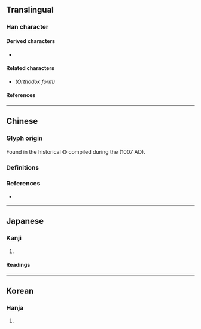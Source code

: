 {{also|因}}
{{character info/new}}
==Translingual==

===Han character===
{{Han char|rn=31|rad=囗|as=02|sn=5|four=60177|canj=WS|ids=⿴囗コ}}

====Derived characters====
* {{l|mul|[[𪜭]], [[𠰸]], [[𡛸]], [[𭰊]], [[𤇆]], [[𤤨]], [[𧙊]], [[𡖣]], [[𬵈]], [[卣]], [[㤙]], [[𤇀]]}}

====Related characters====
* {{l|mul|[[因]]}} ''(Orthodox form)''

====References====
{{Han ref|kx=0216.180|dkj=04678|dj=0439.180|hdz=10711.010|uh=56D9}}

----

==Chinese==

===Glyph origin===
Found in the historical {{w|Guangyun}} 《{{w2|zh|廣韻}}》 {{w|rime dictionary}} compiled during the {{w|Song dynasty}} (1007 AD).

===Definitions===
{{zh-see|因|v}}

===References===
* {{R:twedu|A00726-001#25}}

----

==Japanese==

===Kanji===
{{ja-kanji|grade=|rs=囗02}}

# {{defn|lang=ja|sort=囗02}}

====Readings====
{{ja-readings
|on=いん
|kun=よる
}}

----

==Korean==

===Hanja===
{{ko-hanja|hangeul=인|rv=in|mr=in}}

# {{defn|lang=ko|sort=囗02}}